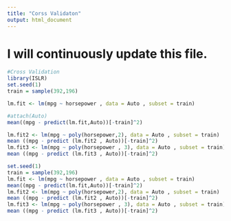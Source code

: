 ---
title: "Corss Validaton"
output: html_document
---

# I will continuously update this file.

```{r}
#Cross Validation
library(ISLR)
set.seed(1)
train = sample(392,196)
```

```{r}
lm.fit <- lm(mpg ~ horsepower , data = Auto , subset = train)
```

```{r}
#attach(Auto)
mean((mpg - predict(lm.fit,Auto))[-train]^2)
```

```{r}
lm.fit2 <- lm(mpg ~ poly(horsepower,2), data = Auto , subset = train)
mean ((mpg - predict (lm.fit2 , Auto))[-train]^2)
lm.fit3 <- lm(mpg ~ poly(horsepower , 3), data = Auto , subset = train)
mean ((mpg - predict (lm.fit3 , Auto))[-train]^2)
```

```{r}
set.seed(1)
train = sample(392,196)
lm.fit <- lm(mpg ~ horsepower , data = Auto , subset = train)
mean((mpg - predict(lm.fit,Auto))[-train]^2)
lm.fit2 <- lm(mpg ~ poly(horsepower,2), data = Auto , subset = train)
mean ((mpg - predict (lm.fit2 , Auto))[-train]^2)
lm.fit3 <- lm(mpg ~ poly(horsepower , 3), data = Auto , subset = train)
mean ((mpg - predict (lm.fit3 , Auto))[-train]^2)
```

```{r}

```

